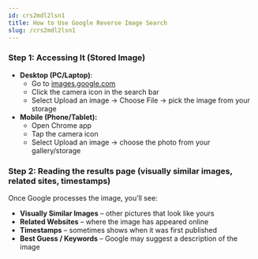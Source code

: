 ```yaml
---
id: crs2mdl2lsn1
title: How to Use Google Reverse Image Search
slug: /crs2mdl2lsn1
---
```



### Step 1: Accessing It (Stored Image)

- **Desktop (PC/Laptop)**:
    - Go to [images.google.com](https://images.google.com/)
    - Click the camera icon in the search bar
    - Select Upload an image → Choose File → pick the image from your storage
- **Mobile (Phone/Tablet):**
    - Open Chrome app
    - Tap the camera icon
    - Select Upload an image → choose the photo from your gallery/storage

### Step 2: Reading the results page (visually similar images, related sites, timestamps)

Once Google processes the image, you’ll see:
- **Visually Similar Images** – other pictures that look like yours
- **Related Websites** – where the image has appeared online
- **Timestamps** – sometimes shows when it was first published
- **Best Guess / Keywords** – Google may suggest a description of the image

<YouTube videoId="6qTrJniSV-A" title="របៀបប្រើ Google Reverse Image Search" />